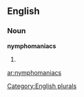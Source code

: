 ==English==

===Noun===
'''nymphomaniacs'''

# {{plural of|[[nymphomaniac]]}}

[[Category:English plurals]]

[[ar:nymphomaniacs]]